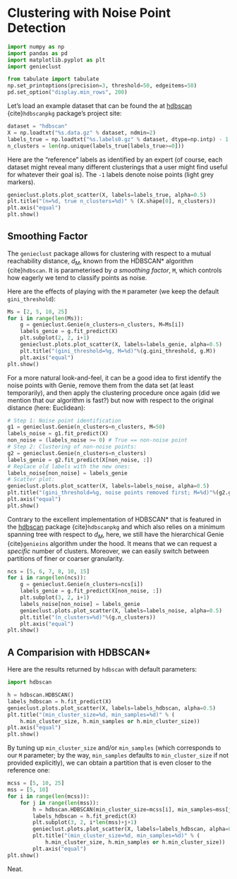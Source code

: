 # Clustering with Noise Point Detection

```python
import numpy as np
import pandas as pd
import matplotlib.pyplot as plt
import genieclust
```

```python
from tabulate import tabulate
np.set_printoptions(precision=3, threshold=50, edgeitems=50)
pd.set_option("display.min_rows", 200)
```



Let's load an example dataset that can be found
the at [hdbscan](https://github.com/scikit-learn-contrib/hdbscan)
{cite}`hdbscanpkg` package's project site:

```python
dataset = "hdbscan"
X = np.loadtxt("%s.data.gz" % dataset, ndmin=2)
labels_true = np.loadtxt("%s.labels0.gz" % dataset, dtype=np.intp) - 1
n_clusters = len(np.unique(labels_true[labels_true>=0]))
```



Here are the "reference" labels as identified by an expert (of course,
each dataset might reveal many different clusterings that a user might
find useful for whatever their goal is).
The `-1` labels denote noise points (light grey markers).

```python
genieclust.plots.plot_scatter(X, labels=labels_true, alpha=0.5)
plt.title("(n=%d, true n_clusters=%d)" % (X.shape[0], n_clusters))
plt.axis("equal")
plt.show()
```



## Smoothing Factor


The `genieclust` package allows for clustering with respect
to a mutual reachability distance, $d_M$,
known from the HDBSCAN\* algorithm {cite}`hdbscan`.
It is parameterised by *a smoothing factor*, `M`, which
controls how eagerly we tend to classify points as noise.

Here are the effects of playing with the `M` parameter
(we keep the default `gini_threshold`):

```python
Ms = [2, 5, 10, 25]
for i in range(len(Ms)):
    g = genieclust.Genie(n_clusters=n_clusters, M=Ms[i])
    labels_genie = g.fit_predict(X)
    plt.subplot(2, 2, i+1)
    genieclust.plots.plot_scatter(X, labels=labels_genie, alpha=0.5)
    plt.title("(gini_threshold=%g, M=%d)"%(g.gini_threshold, g.M))
    plt.axis("equal")
plt.show()
```

For a more natural look-and-feel, it can be a good idea to first identify
the noise points with Genie, remove them from the data set (at least temporarily),
and then apply the clustering procedure once again
(did we mention that our algorithm is fast?)
but now with respect to the original distance (here: Euclidean):

```python
# Step 1: Noise point identification
g1 = genieclust.Genie(n_clusters=n_clusters, M=50)
labels_noise = g1.fit_predict(X)
non_noise = (labels_noise >= 0) # True == non-noise point
# Step 2: Clustering of non-noise points:
g2 = genieclust.Genie(n_clusters=n_clusters)
labels_genie = g2.fit_predict(X[non_noise, :])
# Replace old labels with the new ones:
labels_noise[non_noise] = labels_genie
# Scatter plot:
genieclust.plots.plot_scatter(X, labels=labels_noise, alpha=0.5)
plt.title("(gini_threshold=%g, noise points removed first; M=%d)"%(g2.gini_threshold, g1.M))
plt.axis("equal")
plt.show()
```


Contrary to the excellent implementation of HDBSCAN\*
that is featured in the [hdbscan](https://github.com/scikit-learn-contrib/hdbscan)
package {cite}`hdbscanpkg` and which also relies on a minimum spanning tree
with respect to $d_M$, here,
we still have the hierarchical Genie {cite}`genieins` algorithm under the hood.
It means that we can request a *specific* number of clusters.
Moreover, we can easily switch between partitions
of finer or coarser granularity.


```python
ncs = [5, 6, 7, 8, 10, 15]
for i in range(len(ncs)):
    g = genieclust.Genie(n_clusters=ncs[i])
    labels_genie = g.fit_predict(X[non_noise, :])
    plt.subplot(3, 2, i+1)
    labels_noise[non_noise] = labels_genie
    genieclust.plots.plot_scatter(X, labels=labels_noise, alpha=0.5)
    plt.title("(n_clusters=%d)"%(g.n_clusters))
    plt.axis("equal")
plt.show()
```



## A Comparision with HDBSCAN\*


Here are the results returned by `hdbscan` with default parameters:

```python
import hdbscan
```

```python
h = hdbscan.HDBSCAN()
labels_hdbscan = h.fit_predict(X)
genieclust.plots.plot_scatter(X, labels=labels_hdbscan, alpha=0.5)
plt.title("(min_cluster_size=%d, min_samples=%d)" % (
    h.min_cluster_size, h.min_samples or h.min_cluster_size))
plt.axis("equal")
plt.show()
```


By tuning up `min_cluster_size` and/or `min_samples` (which corresponds to our `M` parameter;
by the way, `min_samples` defaults to `min_cluster_size` if not provided explicitly),
we can obtain a partition that is even closer to the reference one:


```python
mcss = [5, 10, 25]
mss = [5, 10]
for i in range(len(mcss)):
    for j in range(len(mss)):
        h = hdbscan.HDBSCAN(min_cluster_size=mcss[i], min_samples=mss[j])
        labels_hdbscan = h.fit_predict(X)
        plt.subplot(3, 2, i*len(mss)+j+1)
        genieclust.plots.plot_scatter(X, labels=labels_hdbscan, alpha=0.5)
        plt.title("(min_cluster_size=%d, min_samples=%d)" % (
            h.min_cluster_size, h.min_samples or h.min_cluster_size))
        plt.axis("equal")
plt.show()
```

Neat.

